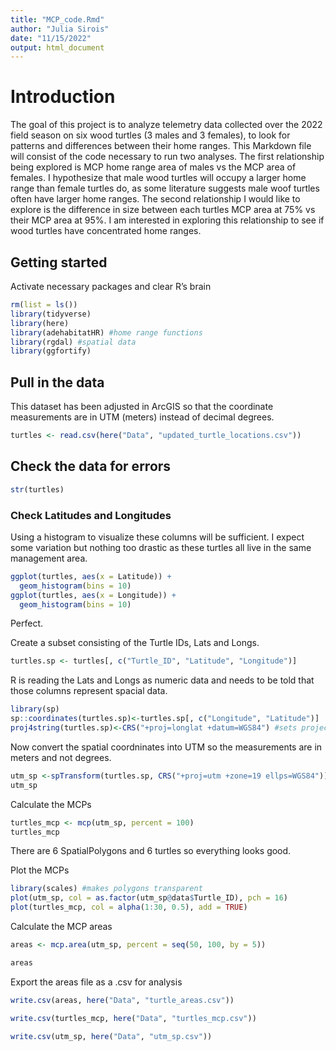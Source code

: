 ```yaml
---
title: "MCP_code.Rmd"
author: "Julia Sirois"
date: "11/15/2022"
output: html_document
---
```


# Introduction
The goal of this project is to analyze telemetry data collected over the 2022 field season on six wood turtles (3 males and 3 females), to look for patterns and differences between their home ranges. This Markdown file will consist of the code necessary to run two analyses. The first relationship being explored is MCP home range area of males vs the MCP area of females. I hypothesize that male wood turtles will occupy a larger home range than female turtles do, as some literature suggests male woof turtles often have larger home ranges. The second relationship I would like to explore is the difference in size between each turtles MCP area at 75% vs their MCP area at 95%. I am interested in exploring this relationship to see if wood turtles have concentrated home ranges. 

## Getting started
Activate necessary packages and clear R's brain
```r
rm(list = ls())
library(tidyverse)
library(here)
library(adehabitatHR) #home range functions
library(rgdal) #spatial data
library(ggfortify)
```

## Pull in the data
This dataset has been adjusted in ArcGIS so that the coordinate measurements are in UTM (meters) instead of decimal degrees.
```r
turtles <- read.csv(here("Data", "updated_turtle_locations.csv"))
```

## Check the data for errors
```r
str(turtles)
```

### Check Latitudes and Longitudes 
Using a histogram to visualize these columns will be sufficient. I expect some variation but nothing too drastic as these turtles all live in the same management area.

```r
ggplot(turtles, aes(x = Latitude)) +
  geom_histogram(bins = 10)
ggplot(turtles, aes(x = Longitude)) +
  geom_histogram(bins = 10)
```
Perfect.

Create a subset consisting of the Turtle IDs, Lats and Longs.
```r
turtles.sp <- turtles[, c("Turtle_ID", "Latitude", "Longitude")] 
```

R is reading the Lats and Longs as numeric data and needs to be told that those columns represent spacial data.
```r
library(sp)
sp::coordinates(turtles.sp)<-turtles.sp[, c("Longitude", "Latitude")]
proj4string(turtles.sp)<-CRS("+proj=longlat +datum=WGS84") #sets projection
```

Now convert the spatial coordninates into UTM so the measurements are in meters and not degrees.
```r
utm_sp <-spTransform(turtles.sp, CRS("+proj=utm +zone=19 ellps=WGS84")) #reprojects to UTM
utm_sp
```

Calculate the MCPs
```r
turtles_mcp <- mcp(utm_sp, percent = 100)
turtles_mcp
```
There are 6 SpatialPolygons and 6 turtles so everything looks good.

Plot the MCPs
```r
library(scales) #makes polygons transparent
plot(utm_sp, col = as.factor(utm_sp@data$Turtle_ID), pch = 16)
plot(turtles_mcp, col = alpha(1:30, 0.5), add = TRUE)
```

Calculate the MCP areas
```r
areas <- mcp.area(utm_sp, percent = seq(50, 100, by = 5))
```
```r
areas
```

Export the areas file as a .csv for analysis
```r
write.csv(areas, here("Data", "turtle_areas.csv"))
```

```r
write.csv(turtles_mcp, here("Data", "turtles_mcp.csv"))
```

```r
write.csv(utm_sp, here("Data", "utm_sp.csv"))
```

